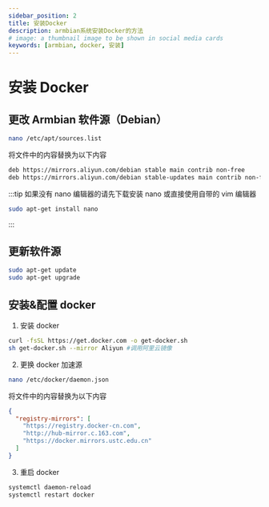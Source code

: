 ```yaml
---
sidebar_position: 2
title: 安装Docker
description: armbian系统安装Docker的方法
# image: a thumbnail image to be shown in social media cards
keywords: [armbian, docker, 安装]
---
```


# 安装 Docker

## 更改 Armbian 软件源（Debian）

```bash
nano /etc/apt/sources.list
```

将文件中的内容替换为以下内容

```bash
deb https://mirrors.aliyun.com/debian stable main contrib non-free
deb https://mirrors.aliyun.com/debian stable-updates main contrib non-free
```

:::tip
如果没有 nano 编辑器的请先下载安装 nano 或直接使用自带的 vim 编辑器

```bash
sudo apt-get install nano
```

:::

## 更新软件源

```bash
sudo apt-get update
sudo apt-get upgrade
```

## 安装&配置 docker

1. 安装 docker

```bash
curl -fsSL https://get.docker.com -o get-docker.sh
sh get-docker.sh --mirror Aliyun #调用阿里云镜像
```

2. 更换 docker 加速源

```bash
nano /etc/docker/daemon.json
```

将文件中的内容替换为以下内容

```json
{
  "registry-mirrors": [
    "https://registry.docker-cn.com",
    "http://hub-mirror.c.163.com",
    "https://docker.mirrors.ustc.edu.cn"
  ]
}
```

3. 重启 docker

```bash
systemctl daemon-reload
systemctl restart docker
```
